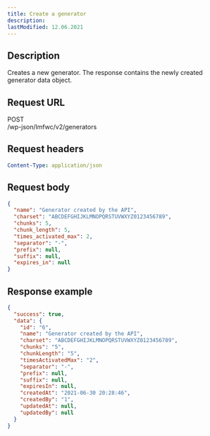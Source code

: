 ```yaml
---
title: Create a generator
description:
lastModified: 12.06.2021
---
```


## Description

Creates a new generator. The response contains the newly created generator data
object.

## Request URL

<div className={"doc-request-example"} style={{ marginBottom: '1em' }}>
  <div className={"method post"}>POST</div>
  <div className={"url"}>/wp-json/lmfwc/v2/generators</div>
</div>

## Request headers

```yaml
Content-Type: application/json
```

## Request body

```json
{
  "name": "Generator created by the API",
  "charset": "ABCDEFGHIJKLMNOPQRSTUVWXYZ0123456789",
  "chunks": 5,
  "chunk_length": 5,
  "times_activated_max": 2,
  "separator": "-",
  "prefix": null,
  "suffix": null,
  "expires_in": null
}
```

## Response example

```json
{
  "success": true,
  "data": {
    "id": "6",
    "name": "Generator created by the API",
    "charset": "ABCDEFGHIJKLMNOPQRSTUVWXYZ0123456789",
    "chunks": "5",
    "chunkLength": "5",
    "timesActivatedMax": "2",
    "separator": "-",
    "prefix": null,
    "suffix": null,
    "expiresIn": null,
    "createdAt": "2021-06-30 20:28:46",
    "createdBy": "1",
    "updatedAt": null,
    "updatedBy": null
  }
}
```
